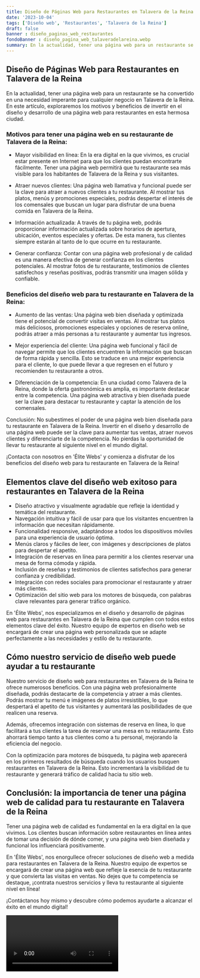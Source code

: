 ```yaml
---
title: Diseño de Páginas Web para Restaurantes en Talavera de la Reina
date: '2023-10-04'
tags: ['Diseño web', 'Restaurantes', 'Talavera de la Reina']
draft: false
banner : diseño_paginas_web_restaurantes
fondoBanner : diseño_pagina_web_talaveradelareina.webp
summary: En la actualidad, tener una página web para un restaurante se ha convertido en una necesidad imperante para cualquier negocio en Talavera de la Reina. En este artículo, exploraremos los motivos y beneficios de invertir en el diseño y desarrollo de una página web para restaurantes en esta hermosa ciudad.
---
```


## Diseño de Páginas Web para Restaurantes en Talavera de la Reina

En la actualidad, tener una página web para un restaurante se ha convertido en una necesidad imperante para cualquier negocio en Talavera de la Reina. En este artículo, exploraremos los motivos y beneficios de invertir en el diseño y desarrollo de una página web para restaurantes en esta hermosa ciudad.

### Motivos para tener una página web en su restaurante de Talavera de la Reina:

- Mayor visibilidad en línea: En la era digital en la que vivimos, es crucial estar presente en Internet para que los clientes puedan encontrarte fácilmente. Tener una página web permitirá que tu restaurante sea más visible para los habitantes de Talavera de la Reina y sus visitantes.

- Atraer nuevos clientes: Una página web llamativa y funcional puede ser la clave para atraer a nuevos clientes a tu restaurante. Al mostrar tus platos, menús y promociones especiales, podrás despertar el interés de los comensales que buscan un lugar para disfrutar de una buena comida en Talavera de la Reina.

- Información actualizada: A través de tu página web, podrás proporcionar información actualizada sobre horarios de apertura, ubicación, eventos especiales y ofertas. De esta manera, tus clientes siempre estarán al tanto de lo que ocurre en tu restaurante.

- Generar confianza: Contar con una página web profesional y de calidad es una manera efectiva de generar confianza en los clientes potenciales. Al mostrar fotos de tu restaurante, testimonios de clientes satisfechos y reseñas positivas, podrás transmitir una imagen sólida y confiable.

### Beneficios del diseño web para tu restaurante en Talavera de la Reina:

- Aumento de las ventas: Una página web bien diseñada y optimizada tiene el potencial de convertir visitas en ventas. Al mostrar tus platos más deliciosos, promociones especiales y opciones de reserva online, podrás atraer a más personas a tu restaurante y aumentar tus ingresos.

- Mejor experiencia del cliente: Una página web funcional y fácil de navegar permite que los clientes encuentren la información que buscan de forma rápida y sencilla. Esto se traduce en una mejor experiencia para el cliente, lo que puede llevar a que regresen en el futuro y recomienden tu restaurante a otros.

- Diferenciación de la competencia: En una ciudad como Talavera de la Reina, donde la oferta gastronómica es amplia, es importante destacar entre la competencia. Una página web atractiva y bien diseñada puede ser la clave para destacar tu restaurante y captar la atención de los comensales.

Conclusión:
No subestimes el poder de una página web bien diseñada para tu restaurante en Talavera de la Reina. Invertir en el diseño y desarrollo de una página web puede ser la clave para aumentar tus ventas, atraer nuevos clientes y diferenciarte de la competencia. No pierdas la oportunidad de llevar tu restaurante al siguiente nivel en el mundo digital.

¡Contacta con nosotros en 'Élite Webs' y comienza a disfrutar de los beneficios del diseño web para tu restaurante en Talavera de la Reina!

<GifSeo />

<Cta />

## Elementos clave del diseño web exitoso para restaurantes en Talavera de la Reina

- Diseño atractivo y visualmente agradable que refleje la identidad y temática del restaurante.
- Navegación intuitiva y fácil de usar para que los visitantes encuentren la información que necesitan rápidamente.
- Funcionalidad responsive, adaptándose a todos los dispositivos móviles para una experiencia de usuario óptima.
- Menús claros y fáciles de leer, con imágenes y descripciones de platos para despertar el apetito.
- Integración de reservas en línea para permitir a los clientes reservar una mesa de forma cómoda y rápida.
- Inclusión de reseñas y testimonios de clientes satisfechos para generar confianza y credibilidad.
- Integración con redes sociales para promocionar el restaurante y atraer más clientes.
- Optimización del sitio web para los motores de búsqueda, con palabras clave relevantes para generar tráfico orgánico.

En 'Élite Webs', nos especializamos en el diseño y desarrollo de páginas web para restaurantes en Talavera de la Reina que cumplen con todos estos elementos clave del éxito. Nuestro equipo de expertos en diseño web se encargará de crear una página web personalizada que se adapte perfectamente a las necesidades y estilo de tu restaurante.

## Cómo nuestro servicio de diseño web puede ayudar a tu restaurante

Nuestro servicio de diseño web para restaurantes en Talavera de la Reina te ofrece numerosos beneficios. Con una página web profesionalmente diseñada, podrás destacarte de la competencia y atraer a más clientes. Podrás mostrar tu menú e imágenes de platos irresistibles, lo que despertará el apetito de tus visitantes y aumentará las posibilidades de que realicen una reserva.

Además, ofrecemos integración con sistemas de reserva en línea, lo que facilitará a tus clientes la tarea de reservar una mesa en tu restaurante. Esto ahorrará tiempo tanto a tus clientes como a tu personal, mejorando la eficiencia del negocio.

Con la optimización para motores de búsqueda, tu página web aparecerá en los primeros resultados de búsqueda cuando los usuarios busquen restaurantes en Talavera de la Reina. Esto incrementará la visibilidad de tu restaurante y generará tráfico de calidad hacia tu sitio web.

## Conclusión: la importancia de tener una página web de calidad para tu restaurante en Talavera de la Reina

Tener una página web de calidad es fundamental en la era digital en la que vivimos. Los clientes buscan información sobre restaurantes en línea antes de tomar una decisión de dónde comer, y una página web bien diseñada y funcional los influenciará positivamente.

En 'Élite Webs', nos enorgullece ofrecer soluciones de diseño web a medida para restaurantes en Talavera de la Reina. Nuestro equipo de expertos se encargará de crear una página web que refleje la esencia de tu restaurante y que convierta las visitas en ventas. No dejes que tu competencia se destaque, ¡contrata nuestros servicios y lleva tu restaurante al siguiente nivel en línea!

¡Contáctanos hoy mismo y descubre cómo podemos ayudarte a alcanzar el éxito en el mundo digital!

<Video />

<CtaBot job='Restaurantes' city='Talavera de la Reina'/>

<Gmaps query='Talavera de la Reina+españa+maps' />
